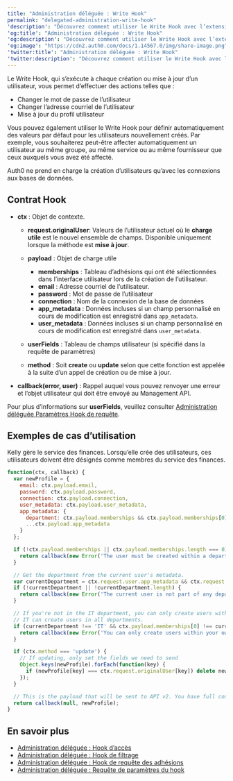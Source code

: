 ```yaml
---
title: "Administration déléguée : Write Hook"
permalink: "delegated-administration-write-hook"
'description': "Découvrez comment utiliser le Write Hook avec l’extension d’administration déléguée."
'og:title': "Administration déléguée : Write Hook"
'og:description': "Découvrez comment utiliser le Write Hook avec l’extension d’administration déléguée."
'og:image': "https://cdn2.auth0.com/docs/1.14567.0/img/share-image.png"
'twitter:title': "Administration déléguée : Write Hook"
'twitter:description': "Découvrez comment utiliser le Write Hook avec l’extension d’administration déléguée."
---
```


Le Write Hook, qui s’exécute à chaque création ou mise à jour d’un utilisateur, vous permet d’effectuer des actions telles que :

* Changer le mot de passe de l’utilisateur
* Changer l’adresse courriel de l’utilisateur
* Mise à jour du profil utilisateur

Vous pouvez également utiliser le Write Hook pour définir automatiquement des valeurs par défaut pour les utilisateurs nouvellement créés. Par exemple, vous souhaiterez peut-être affecter automatiquement un utilisateur au même groupe, au même service ou au même fournisseur que ceux auxquels vous avez été affecté.

<Warning>

Auth0 ne prend en charge la création d’utilisateurs qu’avec les connexions aux bases de données.

</Warning>

## Contrat Hook

* **ctx** : Objet de contexte.

  + **request.originalUser**: Valeurs de l’utilisateur actuel où le **charge utile** est le nouvel ensemble de champs. Disponible uniquement lorsque la méthode est **mise à jour**.
  + **payload** : Objet de charge utile

    - **memberships** : Tableau d’adhésions qui ont été sélectionnées dans l’interface utilisateur lors de la création de l’utilisateur.
    - **email** : Adresse courriel de l’utilisateur.
    - **password** : Mot de passe de l’utilisateur
    - **connection** : Nom de la connexion de la base de données
    - **app_metadata** : Données incluses si un champ personnalisé en cours de modification est enregistré dans `app_metadata`.
    - **user_metadata** : Données incluses si un champ personnalisé en cours de modification est enregistré dans `user_metadata`.
  + **userFields** : Tableau de champs utilisateur (si spécifié dans la requête de paramètres)
  + **method** : Soit **create** ou **update** selon que cette fonction est appelée à la suite d’un appel de création ou de mise à jour.
* **callback(error, user)** : Rappel auquel vous pouvez renvoyer une erreur et l’objet utilisateur qui doit être envoyé au <Tooltip href="/docs/docs/fr-ca/glossary?term=management-api" tip="Management API
Un produit permettant aux clients d’effectuer des tâches administratives." cta="Voir le glossaire">Management API</Tooltip>.

Pour plus d’informations sur **userFields**, veuillez consulter [Administration déléguée Paramètres Hook de requête](/docs/fr-ca/customize/extensions/delegated-administration-extension/delegated-administration-hooks/delegated-administration-settings-query-hook).

## Exemples de cas d’utilisation

Kelly gère le service des finances. Lorsqu’elle crée des utilisateurs, ces utilisateurs doivent être désignés comme membres du service des finances.

```javascript lines
function(ctx, callback) {
  var newProfile = {
    email: ctx.payload.email,
    password: ctx.payload.password,
    connection: ctx.payload.connection,
    user_metadata: ctx.payload.user_metadata,
    app_metadata: {
      department: ctx.payload.memberships && ctx.payload.memberships[0],
      ...ctx.payload.app_metadata
    }
  };

  if (!ctx.payload.memberships || ctx.payload.memberships.length === 0) {
    return callback(new Error('The user must be created within a department.'));
  }

  // Get the department from the current user's metadata.
  var currentDepartment = ctx.request.user.app_metadata && ctx.request.user.app_metadata.department;
  if (!currentDepartment || !currentDepartment.length) {
    return callback(new Error('The current user is not part of any department.'));
  }

  // If you're not in the IT department, you can only create users within your own department.
  // IT can create users in all departments.
  if (currentDepartment !== 'IT' && ctx.payload.memberships[0] !== currentDepartment) {
    return callback(new Error('You can only create users within your own department.'));
  }

  if (ctx.method === 'update') {
    // If updating, only set the fields we need to send
    Object.keys(newProfile).forEach(function(key) {
      if (newProfile[key] === ctx.request.originalUser[key]) delete newProfile[key];
    });
  }

  // This is the payload that will be sent to API v2. You have full control over how the user is created in API v2.
  return callback(null, newProfile);
}
```

## En savoir plus

* [Administration déléguée : Hook d’accès](/docs/fr-ca/customize/extensions/delegated-administration-extension/delegated-administration-hooks/delegated-administration-access-hook)
* [Administration déléguée : Hook de filtrage](/docs/fr-ca/customize/extensions/delegated-administration-extension/delegated-administration-hooks/delegated-administration-filter-hook)
* [Administration déléguée : Hook de requête des adhésions](/docs/fr-ca/customize/extensions/delegated-administration-extension/delegated-administration-hooks/delegated-administration-memberships-query-hook)
* [Administration déléguée : Requête de paramètres du hook](/docs/fr-ca/customize/extensions/delegated-administration-extension/delegated-administration-hooks/delegated-administration-settings-query-hook)